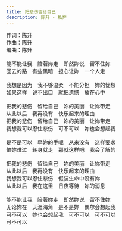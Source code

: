 ```yaml
---
title: 把悲伤留给自己
description: 陈升 - 私奔
---
```


作词：陈升<br />作曲：陈升<br />编曲：陈升<br /><br />能不能让我　陪著妳走　即然妳说　留不住妳<br />回去的路　有些黑暗　担心让妳　一个人走<br /><br />我想是因为　我不够温柔　不能分担　妳的忧愁<br />如果这样　说不出口　就把遗憾　放在心中<br /><br />把我的悲伤　留给自己　妳的美丽　让妳带走<br />从此以后　我再没有　快乐起来的理由<br />把我的悲伤　留给自己　妳的美丽　让妳带走<br />我想我可以忍住悲伤　可不可以　妳也会想起我<br /><br />是不是可以　牵妳的手呢　从来没有　这样要求<br />怕妳难过　转身就走　那就这样吧　我会了解的<br /><br />把我的悲伤　留给自己　妳的美丽　让妳带走<br />从此以后　我再没有　快乐起来的理由<br />我想我可以忍住悲伤　假装生命中没有妳<br />从此以后　我在这里　日夜等待　妳的消息<br /><br />能不能让我　陪著妳走　即然妳说　留不住妳<br />无论妳在　天涯海角　是不是妳　偶尔会想起我<br />可不可以　妳也会想起我　可不可以　可不可以<br />可不可以